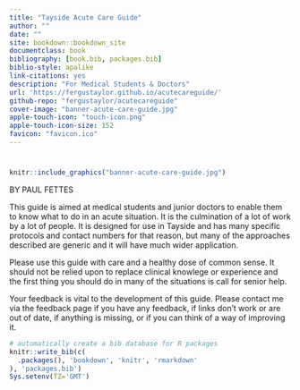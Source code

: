 ```yaml
--- 
title: "Tayside Acute Care Guide"
author: ""
date: ""
site: bookdown::bookdown_site
documentclass: book
bibliography: [book.bib, packages.bib]
biblio-style: apalike
link-citations: yes
description: "For Medical Students & Doctors"
url: 'https://fergustaylor.github.io/acutecareguide/'
github-repo: "fergustaylor/acutecareguide"
cover-image: "banner-acute-care-guide.jpg"
apple-touch-icon: "touch-icon.png"
apple-touch-icon-size: 152
favicon: "favicon.ico"
---
```


# {-}

```r
knitr::include_graphics("banner-acute-care-guide.jpg")
```

BY PAUL FETTES

This guide is aimed at medical students and junior doctors to enable them to know what to do in an acute situation. It is the culmination of a lot of work by a lot of people. It is designed for use in Tayside and has many specific protocols and contact numbers for that reason, but many of the approaches described are generic and it will have much wider application.

Please use this guide with care and a healthy dose of common sense. It should not be relied upon to replace clinical knowlege or experience and the first thing you should do in many of the situations is call for senior help.

Your feedback is vital to the development of this guide.
Please contact me via the feedback page if you have any feedback, if links don’t work or are out of date, if anything is missing, or if you can think of a way of improving it.

```r
# automatically create a bib database for R packages
knitr::write_bib(c(
  .packages(), 'bookdown', 'knitr', 'rmarkdown'
), 'packages.bib')
Sys.setenv(TZ='GMT')
```
